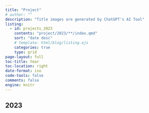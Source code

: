 ```yaml
---
title: "Project"
# author: ""
description: "Title images are generated by ChatGPT's AI Tool"
listing:
  - id: projects_2023
    contents: "project/2023/**/index.qmd"
    sort: "date desc"
    # template: html/blog/listing.ejs
    categories: true
    type: grid
page-layout: full
toc-title: Year
toc-location: right
date-format: iso
code-tools: false
comments: false
engine: knitr
---
```


<!-- ```{css, echo=FALSE}
#title-block-header .description {
    display: none;
}
``` -->

## 2023

:::{#projects_2023}
:::